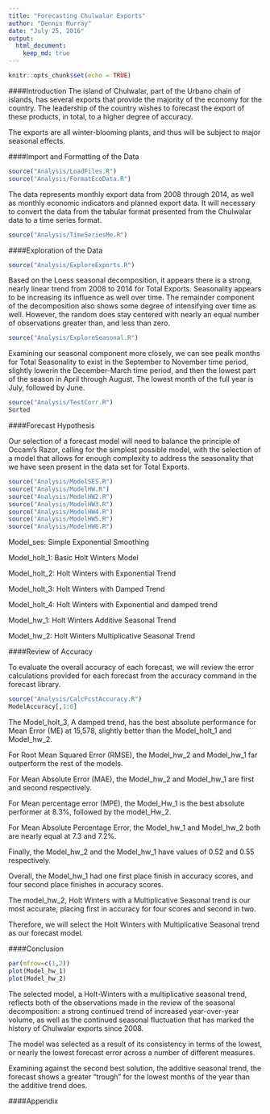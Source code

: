 ```yaml
---
title: "Forecasting Chulwalar Exports"
author: "Dennis Murray"
date: "July 25, 2016"
output:
  html_document:
    keep_md: true
---
```


```r
knitr::opts_chunk$set(echo = TRUE)
```

####Introduction
The island of Chulwalar, part of the Urbano chain of islands, has several exports that provide the majority of the economy for the country.  The leadership of the country wishes to forecast the export of these products, in total, to a higher degree of accuracy.

The exports are all winter-blooming plants, and thus will be subject to major seasonal effects.  


####Import and Formatting of the Data

```r
source("Analysis/LoadFiles.R")
source("Analysis/FormatEcoData.R")
```

The data represents monthly export data from 2008 through 2014, as well as monthly economic indicators and planned export data.  It will necessary to convert the data from the tabular format presented from the Chulwalar data to a time series format.

```r
source("Analysis/TimeSeriesMe.R")
```

####Exploration of the Data

```r
source("Analysis/ExploreExports.R")
```

Based on the Loess seasonal decomposition, it appears there is a strong, nearly linear trend from 2008 to 2014 for Total Exports.  Seasonality appears to be increasing its influence as well over time.  The remainder component of the decomposition also shows some degree of intensifying over time as well.  However, the random does stay centered with nearly an equal number of observations greater than, and less than zero.

```r
source("Analysis/ExploreSeasonal.R")
```

Examining our seasonal component more closely, we can see pealk months for Total Seasonality to exist in the September to November time period, slightly lowerin the December-March time period, and then the lowest part of the season in April through August.  The lowest month of the full year is July, followed by June.

```r
source("Analysis/TestCorr.R")
Sorted
```


####Forecast Hypothesis

Our selection of a forecast model will need to balance the principle of Occam's Razor, calling for the simplest possible model, with the selection of a model that allows for enough complexity to address the seasonality that we have seen present in the data set for Total Exports.

```r
source("Analysis/ModelSES.R")
source("Analysis/ModelHW.R")
source("Analysis/ModelHW2.R")
source("Analysis/ModelHW3.R")
source("Analysis/ModelHW4.R")
source("Analysis/ModelHW5.R")
source("Analysis/ModelHW6.R")
```

Model_ses: Simple Exponential Smoothing

Model_holt_1: Basic Holt Winters Model

Model_holt_2: Holt Winters with Exponential Trend

Model_holt_3: Holt Winters with Damped Trend

Model_holt_4: Holt Winters with Exponential and damped trend

Model_hw_1: Holt Winters Additive Seasonal Trend

Model_hw_2: Holt Winters Multiplicative Seasonal Trend



####Review of Accuracy

To evaluate the overall accuracy of each forecast, we will review the error calculations provided for each forecast from the accuracy command in the forecast library.

```r
source("Analysis/CalcFcstAccuracy.R")
ModelAccuracy[,1:6]
```

The Model_holt_3, A damped trend, has the best absolute performance for Mean Error (ME) at 15,578, slightly better than the Model_holt_1 and Model_hw_2.

For Root Mean Squared Error (RMSE), the Model_hw_2 and Model_hw_1 far outperform the rest of the models.

For Mean Absolute Error (MAE), the Model_hw_2 and Model_hw_1 are first and second respectively.  

For Mean percentage error (MPE), the Model_Hw_1 is the best absolute performer at 8.3%, followed by the model_Hw_2.

For Mean Absolute Percentage Error, the Model_hw_1 and Model_hw_2 both are nearly equal at 7.3 and 7.2%.

Finally, the Model_hw_2 and the Model_hw_1 have values of 0.52 and 0.55 respectively.

Overall, the Model_hw_1 had one first place finish in accuracy scores, and four second place finishes in accuracy scores.

The model_hw_2, Holt Winters with a Multiplicative Seasonal trend is our most accurate, placing first in accuracy for four scores and second in two.

Therefore, we will select the Holt Winters with Multiplicative Seasonal trend as our forecast model.

####Conclusion

```r
par(mfrow=c(1,2))
plot(Model_hw_1)
plot(Model_hw_2)
```

The selected model, a Holt-Winters with a multiplicative seasonal trend, reflects both of the observations made in the review of the seasonal decomposition: a strong continued trend of increased year-over-year volume, as well as the continued seasonal fluctuation that has marked the history of Chulwalar exports since 2008.  

The model was selected as a result of its consistency in terms of the lowest, or nearly the lowest forecast error across a number of different measures.

Examining against the second best solution, the additive seasonal trend, the forecast shows a greater "trough" for the lowest months of the year than the additive trend does.  

####Appendix